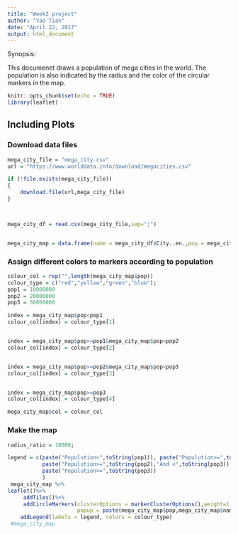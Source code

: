 ```yaml
---
title: "Week2 project"
author: "Yao Tian"
date: "April 22, 2017"
output: html_document
---
```

Synopsis:

This documenet draws a population of mega cities in the world. The population is also indicated by the radius and the color of the circular markers in the map. 

```r
knitr::opts_chunk$set(echo = TRUE)
library(leaflet)


```


## Including Plots

### Download data files
```r
mega_city_file = "mega_city.csv"
url = "https://www.worlddata.info/download/megacities.csv"

if (!file.exists(mega_city_file))
{
    download.file(url,mega_city_file)
}



mega_city_df = read.csv(mega_city_file,sep=";")


mega_city_map = data.frame(name = mega_city_df$City..en.,pop = mega_city_df$Population, lat = mega_city_df$Latitude,lng = mega_city_df$Longitude,country.code = mega_city_df$Country.code)

```


### Assign different colors to markers according to population
```r
  
colour_col = rep("",length(mega_city_map$pop))
colour_type = c("red","yellow","green","blue");
pop1 = 10000000
pop2 = 20000000
pop3 = 30000000

index = mega_city_map$pop<pop1
colour_col[index] = colour_type[1]


index = mega_city_map$pop>=pop1&mega_city_map$pop<pop2
colour_col[index] = colour_type[2]


index = mega_city_map$pop>=pop2&mega_city_map$pop<pop3
colour_col[index] = colour_type[3]


index = mega_city_map$pop>=pop3
colour_col[index] = colour_type[4]

mega_city_map$col = colour_col

```

### Make the map
```r
radius_ratio = 10000;

legend = c(paste("Populution<",toString(pop1)), paste("Populution>=",toString(pop1),"And <",toString(pop2)),
           paste("Populution>=",toString(pop2),"And <",toString(pop3)),
           paste("Populution>=",toString(pop3))
           )
 mega_city_map %>%
leaflet()%>%
     addTiles()%>%
     addCircleMarkers(clusterOptions = markerClusterOptions(),weight=1,radius =sqrt(mega_city_map$pop/radius_ratio),color = mega_city_map$col,
                      popup = paste(mega_city_map$pop,mega_city_map$name,mega_city_map$country.code,sep='\n'))%>%
    addLegend(labels = legend, colors = colour_type)
 #mega_city_map


```